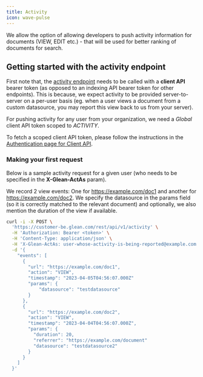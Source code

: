 ```yaml
---
title: Activity
icon: wave-pulse
---
```


We allow the option of allowing developers to push activity information for documents (VIEW, EDIT etc.) - that will be used for better ranking of documents for search.

## Getting started with the activity endpoint

First note that, the [activity endpoint](/api/client-api/activity/activity) needs to be called with a **client API** bearer token (as opposed to an indexing API bearer token for other endpoints). This is because, we expect activity to be provided server-to-server on a per-user basis (eg. when a user views a document from a custom datasource, you may report this view back to us from your server).

For pushing activity for any user from your organization, we need a _Global_ client API token scoped to _ACTIVITY_.

To fetch a scoped client API token, please follow the instructions in the [Authentication page for Client API](/api-info/client/authentication/glean-issued#available-scopes).

### Making your first request

Below is a sample activity request for a given user (who needs to be specified in the **X-Glean-ActAs** param).

We record 2 view events: One for https://example.com/doc1 and another for https://example.com/doc2. We specify the datasource in the params field (so it is correctly matched to the relevant document) and optionally, we also mention the duration of the view if available.

```bash cURL
curl -i -X POST \
  'https://customer-be.glean.com/rest/api/v1/activity' \
  -H 'Authorization: Bearer <token>' \
  -H 'Content-Type: application/json' \
  -H 'X-Glean-ActAs: user-whose-activity-is-being-reported@example.com' \
  -d '{
    "events": [
      {
        "url": "https://example.com/doc1",
        "action": "VIEW",
        "timestamp": "2023-04-05T04:56:07.000Z"
        "params": {
            "datasource": "testdatasource"
        }
      },
      {
        "url": "https://example.com/doc2",
        "action": "VIEW",
        "timestamp": "2023-04-04T04:56:07.000Z",
        "params": {
          "duration": 20,
          "referrer": "https://example.com/document"
          "datasource": "testdatasource2"
        }
      }
    ]
  }'
```
